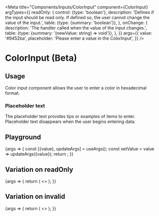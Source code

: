 
<Meta
  title="Components/Inputs/ColorInput"
  component={ColorInput}
  argTypes={{
    readOnly: {
      control: {type: 'boolean'},
      description:
        'Defines if the input should be read only. If defined so, the user cannot change the value of the input.',
      table: {type: {summary: 'boolean'}},
    },
    onChange: {
      description: 'The handler called when the value of the input changes.',
      table: {type: {summary: '(newValue: string) => void'}},
    },
  }}
  args={{
    value: '#9452ba',
    placeholder: 'Please enter a value in the ColorInput',
  }}
/>

# ColorInput (Beta)

## Usage

Color input component allows the user to enter a color in hexadecimal format.

### Placeholder text

The placeholder text provides tips or examples of items to enter. Placeholder text disappears when the user begins entering data.

## Playground

<Canvas>
  <Story name="Standard">
    {args => {
      const [{value}, updateArgs] = useArgs();
      const setValue = value => updateArgs({value});
      return <ColorInput {...args} value={value} onChange={setValue} />;
    }}
  </Story>
</Canvas>

<ArgsTable story="Standard" />

## Variation on readOnly

<Canvas>
  <Story name="ReadOnly">
    {args => {
      return (
        <>
          <ColorInput value="#000" readOnly={false} />
          <ColorInput value="#008542" readOnly={true} />
        </>
      );
    }}
  </Story>
</Canvas>

## Variation on invalid

<Canvas>
  <Story name="Invalid">
    {args => {
      return (
        <>
          <ColorInput value="#ffe000" invalid={false} />
          <ColorInput value="#e70001" invalid={true} />
        </>
      );
    }}
  </Story>
</Canvas>
